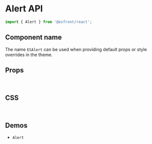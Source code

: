 
<Meta title="Components API/Alert" />

# Alert API

```js
import { Alert } from '@esfront/react';
```

## Component name

The name `ESAlert` can be used when providing default props or style overrides in the theme.

## Props

<TableInterface name="AlertProps" variant="props" />

<br />

## CSS

<TableInterface name="AlertClasses" variant="css" />

<br />

## Demos

<ul>
  <li>
    <LinkTo kind="components-alert" story="demo">
      <code>Alert</code>
    </LinkTo>
  </li>
</ul>
